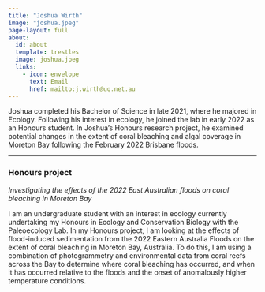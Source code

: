 ```yaml
---
title: "Joshua Wirth"
image: "joshua.jpeg"
page-layout: full
about:
  id: about
  template: trestles
  image: joshua.jpeg
  links:
    - icon: envelope
      text: Email
      href: mailto:j.wirth@uq.net.au
---
```


Joshua completed his Bachelor of Science in late 2021, where he majored in Ecology. Following his interest in ecology, he joined the lab in early 2022 as an Honours student. In Joshua’s Honours research project, he examined potential changes in the extent of coral bleaching and algal coverage in Moreton Bay following the February 2022 Brisbane floods.

---

### Honours project

*Investigating the effects of the 2022 East Australian floods on coral bleaching in Moreton Bay*

I am an undergraduate student with an interest in ecology currently undertaking my Honours in Ecology and Conservation Biology with the Paleoecology Lab. In my Honours project, I am looking at the effects of flood-induced sedimentation from the 2022 Eastern Australia Floods on the extent of coral bleaching in Moreton Bay, Australia. To do this, I am using a combination of photogrammetry and environmental data from coral reefs across the Bay to determine where coral bleaching has occurred, and when it has occurred relative to the floods and the onset of anomalously higher temperature conditions.
